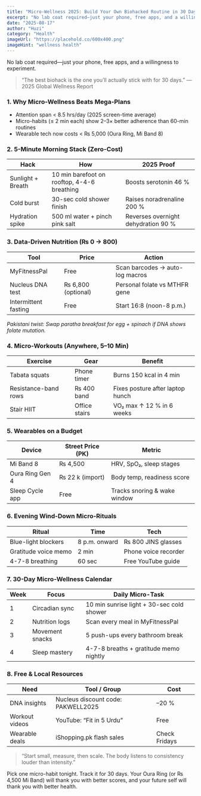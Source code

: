 ```yaml
---
title: "Micro-Wellness 2025: Build Your Own Biohacked Routine in 30 Days"
excerpt: "No lab coat required—just your phone, free apps, and a willingness to experiment."
date: "2025-08-17"
author: "Huzi"
category: "Health"
imageUrl: "https://placehold.co/600x400.png"
imageHint: "wellness health"
---
```


No lab coat required—just your phone, free apps, and a willingness to experiment.

> “The best biohack is the one you’ll actually stick with for 30 days.”
> — 2025 Global Wellness Report

### 1. Why Micro-Wellness Beats Mega-Plans

- Attention span < 8.5 hrs/day (2025 screen-time average)
- Micro-habits (≤ 2 min each) show 2–3× better adherence than 60-min routines
- Wearable tech now costs < ₨ 5,000 (Oura Ring, Mi Band 8)

### 2. 5-Minute Morning Stack (Zero-Cost)

| Hack                | How                                            | 2025 Proof                       |
| ------------------- | ---------------------------------------------- | -------------------------------- |
| Sunlight + Breath   | 10 min barefoot on rooftop, 4-4-6 breathing    | Boosts serotonin 46 %            |
| Cold burst          | 30-sec cold shower finish                      | Raises noradrenaline 200 %       |
| Hydration spike     | 500 ml water + pinch pink salt                 | Reverses overnight dehydration 90 % |

### 3. Data-Driven Nutrition (₨ 0 → 800)

| Tool                | Price                | Action                            |
| ------------------- | -------------------- | --------------------------------- |
| MyFitnessPal        | Free                 | Scan barcodes → auto-log macros   |
| Nucleus DNA test    | ₨ 6,800 (optional)   | Personal folate vs MTHFR gene     |
| Intermittent fasting| Free                 | Start 16:8 (noon-8 p.m.)          |

*Pakistani twist: Swap paratha breakfast for egg + spinach if DNA shows folate mutation.*

### 4. Micro-Workouts (Anywhere, 5–10 Min)

| Exercise            | Gear              | Benefit                      |
| ------------------- | ----------------- | ---------------------------- |
| Tabata squats       | Phone timer       | Burns 150 kcal in 4 min      |
| Resistance-band rows| ₨ 400 band        | Fixes posture after laptop hunch |
| Stair HIIT          | Office stairs     | VO₂ max ↑ 12 % in 6 weeks    |

### 5. Wearables on a Budget

| Device          | Street Price (PK) | Metric                     |
| --------------- | ----------------- | -------------------------- |
| Mi Band 8       | ₨ 4,500           | HRV, SpO₂, sleep stages    |
| Oura Ring Gen 4 | ₨ 22 k (import)   | Body temp, readiness score |
| Sleep Cycle app | Free              | Tracks snoring & wake window |

### 6. Evening Wind-Down Micro-Rituals

| Ritual              | Time      | Tech                   |
| ------------------- | --------- | ---------------------- |
| Blue-light blockers | 8 p.m. onward | ₨ 800 JINS glasses     |
| Gratitude voice memo| 2 min     | Phone voice recorder   |
| 4-7-8 breathing     | 60 sec    | Free YouTube guide     |

### 7. 30-Day Micro-Wellness Calendar

| Week | Focus            | Daily Micro-Task                                  |
| ---- | ---------------- | ------------------------------------------------- |
| 1    | Circadian sync   | 10 min sunrise light + 30-sec cold shower         |
| 2    | Nutrition logs   | Scan every meal in MyFitnessPal                   |
| 3    | Movement snacks  | 5 push-ups every bathroom break                   |
| 4    | Sleep mastery    | 4-7-8 breaths + gratitude memo nightly            |

### 8. Free & Local Resources

| Need           | Tool / Group            | Cost      |
| -------------- | ----------------------- | --------- |
| DNA insights   | Nucleus discount code: PAKWELL2025 | –20 %     |
| Workout videos | YouTube: “Fit in 5 Urdu” | Free      |
| Wearable deals | iShopping.pk flash sales| Check Fridays |

> “Start small, measure, then scale. The body listens to consistency louder than intensity.”

Pick one micro-habit tonight. Track it for 30 days. Your Oura Ring (or ₨ 4,500 Mi Band) will thank you with better scores, and your future self will thank you with better health.

